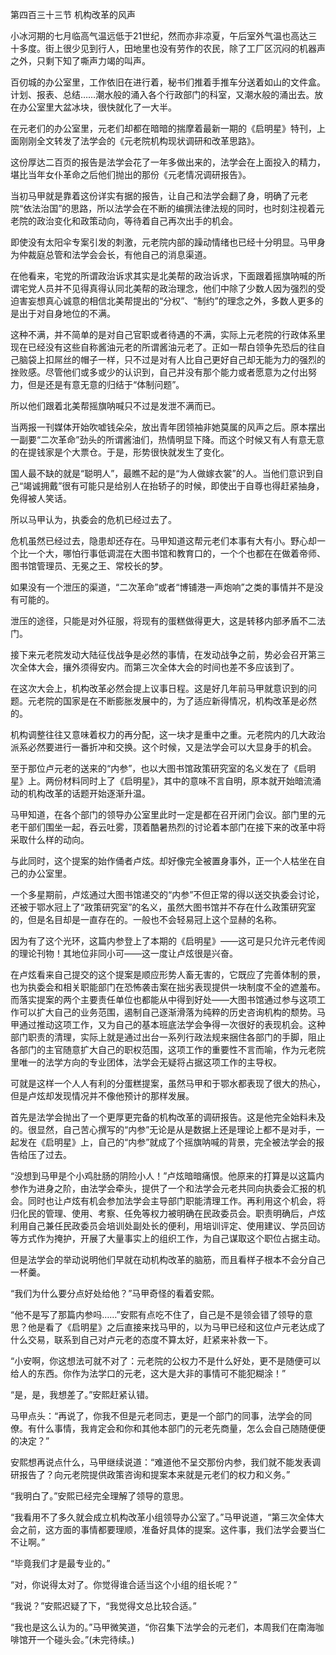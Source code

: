 

第四百三十三节 机构改革的风声

小冰河期的七月临高气温远低于21世纪，然而亦非凉夏，午后室外气温也高达三十多度。街上很少见到行人，田地里也没有劳作的农民，除了工厂区沉闷的机器声之外，只剩下知了嘶声力竭的叫声。

百仞城的办公室里，工作依旧在进行着，秘书们推着手推车分送着如山的文件盒。计划、报表、总结……潮水般的涌入各个行政部门的科室，又潮水般的涌出去。放在办公室里大盆冰块，很快就化了一大半。

在元老们的办公室里，元老们却都在暗暗的揣摩着最新一期的《启明星》特刊，上面刚刚全文转发了法学会的《元老院机构现状调研和改革思路》。

这份厚达二百页的报告是法学会花了一年多做出来的，法学会在上面投入的精力，堪比当年女仆革命之后他们抛出的那份《元老情况调研报告》。

当初马甲就是靠着这份详实有据的报告，让自己和法学会翻了身，明确了元老院“依法治国”的思路，所以法学会在不断的编撰法律法规的同时，也时刻注视着元老院的政治变化和政策动向，等待着自己再次出手的机会。

即使没有太阳伞专案引发的刺激，元老院内部的躁动情绪也已经十分明显。马甲身为仲裁庭总管和法学会会长，有他自己的消息渠道。

在他看来，宅党的所谓政治诉求其实是北美帮的政治诉求，下面跟着摇旗呐喊的所谓宅党人员并不见得真得认同北美帮的政治理念，他们中除了少数人因为强烈的受迫害妄想真心诚意的相信北美帮提出的“分权”、“制约”的理念之外，多数人更多的是出于对自身地位的不满。

这种不满，并不简单的是对自己官职或者待遇的不满，实际上元老院的行政体系里现在已经没有这些自称酱油元老的所谓酱油元老了。正如一帮白领争先恐后的往自己脑袋上扣屌丝的帽子一样，只不过是对有人比自己更好自己却无能为力的强烈的挫败感。尽管他们或多或少的认识到，自己并没有那个能力或者愿意为之付出努力，但是还是有意无意的归结于“体制问题”。

所以他们跟着北美帮摇旗呐喊只不过是发泄不满而已。

当两报一刊媒体开始吹嘘钱朵朵，放出青年团领袖非她莫属的风声之后。原本摆出一副要“二次革命”劲头的所谓酱油们，热情明显下降。而这个时候又有人有意无意的在提钱家是个大票仓。于是，形势很快就发生了变化。

国人最不缺的就是“聪明人”，最瞧不起的是“为人做嫁衣裳”的人。当他们意识到自己“竭诚拥戴”很有可能只是给别人在抬轿子的时候，即使出于自尊也得赶紧抽身，免得被人笑话。

所以马甲认为，执委会的危机已经过去了。

危机虽然已经过去，隐患却还存在。马甲知道这帮元老们本事有大有小。野心却一个比一个大，哪怕行事低调混在大图书馆和教育口的，一个个也都在在做着帝师、图书馆管理员、无冕之王、常校长的梦。

如果没有一个泄压的渠道，“二次革命”或者“博铺港一声炮响”之类的事情并不是没有可能的。

泄压的途径，只能是对外征服，将现有的蛋糕做得更大，这是转移内部矛盾不二法门。

接下来元老院发动大陆征伐战争是必然的事情，在发动战争之前，势必会召开第三次全体大会，攘外须得安内。而第三次全体大会的时间也差不多应该到了。

在这次大会上，机构改革必然会提上议事日程。这是好几年前马甲就意识到的问题。元老院的国家是在不断膨胀发展中的，为了适应新得情况，机构改革是必然的。

机构调整往往又意味着权力的再分配，这一块才是重中之重。元老院内的几大政治派系必然要进行一番折冲和交换。这个时候，又是法学会可以大显身手的机会。

至于那位卢元老的送来的“内参”，也以大图书馆政策研究室的名义发在了《启明星》上。两份材料同时上了《启明星》，其中的意味不言自明，原本就开始暗流涌动的机构改革的话题开始逐渐升温。

马甲知道，在各个部门的领导办公室里此时一定是都在召开闭门会议。部门里的元老干部们围坐一起，吞云吐雾，顶着酷暑热烈的讨论着本部门在接下来的改革中将采取什么样的动向。

与此同时，这个提案的始作俑者卢炫。却好像完全被置身事外，正一个人枯坐在自己的办公室里。

一个多星期前，卢炫通过大图书馆递交的“内参”不但正常的得以送交执委会讨论，还被于鄂水冠上了“政策研究室”的名义，虽然大图书馆并不存在什么政策研究室的，但是名目却是一直存在的。一般也不会轻易冠上这个显赫的名称。

因为有了这个光环，这篇内参登上了本期的《启明星》――这可是只允许元老传阅的理论刊物！其地位非同小可――这一度让卢炫很是兴奋。

在卢炫看来自己提交的这个提案是顺应形势人畜无害的，它既应了完善体制的景，也为执委会和相关职能部门在恐怖袭击案在拙劣表现提供一块制度不全的遮羞布。而落实提案的两个主要责任单位也都能从中得到好处――大图书馆通过参与这项工作可以扩大自己的业务范围，遏制自己逐渐滑落为纯粹的历史咨询机构的颓势。马甲通过推动这项工作，又为自己的基本班底法学会争得一次很好的表现机会。这种部门职责的清理，实际上就是通过出台一系列行政法规来捆住各部门的手脚，阻止各部门的主官随意扩大自己的职权范围，这项工作的重要性不言而喻，作为元老院里唯一的法学方向的专业团体，法学会无疑将占据这项工作的主导权。

可就是这样一个人人有利的分蛋糕提案，虽然马甲和于鄂水都表现了很大的热心，但是卢炫却发现情况并不像他预计的那样发展。

首先是法学会抛出了一个更厚更完备的机构改革的调研报告。这是他完全始料未及的。很显然，自己苦心撰写的“内参”无论是从是数据上还是理论上都不是对手，一起发在《启明星》上，自己的“内参”就成了个摇旗呐喊的背景，完全被法学会的报告给压了过去。

“没想到马甲是个小鸡肚肠的阴险小人！”卢炫暗暗痛恨。他原来的打算是以这篇内参作为进身之阶，由法学会牵头，提供了一个和法学会元老共同向执委会汇报的机会。同时也让卢炫有机会参加法学会主导部门职能清理工作。再利用这个机会，将归化民的管理、使用、考察、任免等权力被明确在民政委员会。职责明确后，卢炫利用自己兼任民政委员会培训处副处长的便利，用培训评定、使用建议、学员回访等方式作为掩护，开展了大量事实上的组织工作，为自己谋取这个职位占据主动。

但是法学会的举动说明他们早就在动机构改革的脑筋，而且看样子根本不会分自己一杯羹。

“我们为什么要分点好处给他？”马甲奇怪的看着安熙。

“他不是写了那篇内参吗……”安熙有点吃不住了，自己是不是领会错了领导的意思？他是看了《启明星》之后直接来找马甲的，以为马甲已经和这位卢元老达成了什么交易，联系到自己对卢元老的态度不算太好，赶紧来补救一下。

“小安啊，你这想法可就不对了：元老院的公权力不是什么好处，更不是随便可以给人的东西。你作为法学口的元老，这大是大非的事情可不能犯糊涂！”

“是，是，我想差了。”安熙赶紧认错。

马甲点头：“再说了，你我不但是元老同志，更是一个部门的同事，法学会的同僚。有什么事情，我肯定会和你和其他本部门的元老先商量，怎么会自己随随便便的决定？”

安熙想再说点什么，马甲继续说道：“难道他不呈交那份内参，我们就不能发表调研报告了？向元老院提供政策咨询和提案本来就是元老们的权力和义务。”

“我明白了。”安熙已经完全理解了领导的意思。

“我看用不了多久就会成立机构改革小组领导办公室了。”马甲说道，“第三次全体大会之前，这方面的事情都要理顺，准备好具体的提案。这件事，我们法学会要当仁不让啊。”

“毕竟我们才是最专业的。”

“对，你说得太对了。你觉得谁合适当这个小组的组长呢？”

“我说？”安熙迟疑了下，“我觉得文总比较合适。”

“我也是这么认为的。”马甲微笑道，“你召集下法学会的元老们，本周我们在南海咖啡馆开一个碰头会。”(未完待续。)

